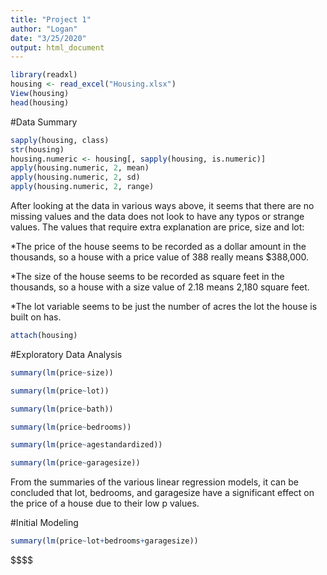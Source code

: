 ```yaml
---
title: "Project 1"
author: "Logan"
date: "3/25/2020"
output: html_document
---
```


```r
library(readxl)
housing <- read_excel("Housing.xlsx")
View(housing)
head(housing)
```


#Data Summary
```r
sapply(housing, class)
str(housing)
housing.numeric <- housing[, sapply(housing, is.numeric)]
apply(housing.numeric, 2, mean)
apply(housing.numeric, 2, sd)
apply(housing.numeric, 2, range)
```
After looking at the data in various ways above, it seems that there are no missing values and the data does not look to have any typos or strange values. 
The values that require extra explanation are price, size and lot:

*The price of the house seems to be recorded as a dollar amount in the thousands, so a house with a price value of 388 really means $388,000. 

*The size of the house seems to be recorded as square feet in the thousands, so a house with a size value of 2.18 means 2,180 square feet. 

*The lot variable seems to be just the number of acres the lot the house is built on has. 

```r
attach(housing)
```

#Exploratory Data Analysis
```r
summary(lm(price~size))
```
```r
summary(lm(price~lot))
```
```r
summary(lm(price~bath))
```
```r
summary(lm(price~bedrooms))
```
```r
summary(lm(price~agestandardized))
```
```r
summary(lm(price~garagesize))
```
From the summaries of the various linear regression models, it can be concluded that lot, bedrooms, and garagesize have a significant effect on the price of a house due to their low p values.

#Initial Modeling 
```r
summary(lm(price~lot+bedrooms+garagesize))
```
$$$$














